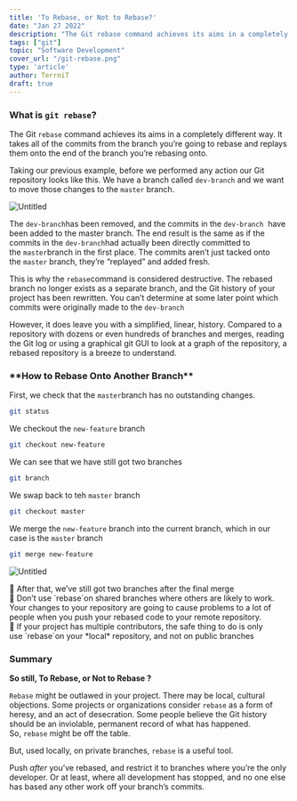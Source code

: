 ```yaml
---
title: 'To Rebase, or Not to Rebase?'
date: "Jan 27 2022"
description: "The Git rebase command achieves its aims in a completely different way"
tags: ["git"]
topic: "Software Development"
cover_url: "/git-rebase.png"
type: 'article'
author: TerrniT
draft: true
---
```


### What is `git rebase`?

The Git `rebase` command achieves its aims in a completely different way. It takes all of the commits from the branch you’re going to rebase and replays them onto the end of the branch you’re rebasing onto.

Taking our previous example, before we performed any action our Git repository looks like this. We have a branch called `dev-branch` and we want to move those changes to the `master` branch.

![Untitled](/posts/git-rebase/Untitled.png)

The `dev-branch`has been removed, and the commits in the `dev-branch`
 have been added to the master branch. The end result is the same as if the commits in the `dev-branch`had actually been directly committed to the `master`branch in the first place. The commits aren’t just tacked onto the `master` branch, they’re “replayed” and added fresh.

This is why the `rebase`command is considered destructive. The rebased branch no longer exists as a separate branch, and the Git history of your project has been rewritten. You can’t determine at some later point which commits were originally made to the `dev-branch`

However, it does leave you with a simplified, linear, history. Compared to a repository with dozens or even hundreds of branches and merges, reading the Git log or using a graphical git GUI to look at a graph of the repository, a rebased repository is a breeze to understand.

### \***\*How to Rebase Onto Another Branch\*\***

First, we check that the `master`branch has no outstanding changes.

```bash
git status
```

We checkout the `new-feature` branch

```bash
git checkout new-feature
```

We can see that we have still got two branches

```bash
git branch
```

We swap back to teh `master` branch

```bash
git checkout master
```

We merge the `new-feature` branch into the current branch, which in our case is the `master` branch

```bash
git merge new-feature
```

![Untitled](/posts/git-rebase/Untitled%201.png)

<aside>
📎 After that, we’ve still got two branches after the final merge

</aside>

<aside>
📎 Don’t use `rebase`on shared branches where others are likely to work. Your changes to your repository are going to cause problems to a lot of people when you push your rebased code to your remote repository.

</aside>

<aside>
📎 If your project has multiple contributors, the safe thing to do is only use `rebase`on your *local* repository, and not on public branches

</aside>

### Summary

**So still, To Rebase, or Not to Rebase ?**

`Rebase` might be outlawed in your project. There may be local, cultural objections. Some projects or organizations consider `rebase` as a form of heresy, and an act of desecration. Some people believe the Git history should be an inviolable, permanent record of what has happened. So, `rebase` might be off the table.

But, used locally, on private branches, `rebase` is a useful tool.

Push *after* you’ve rebased, and restrict it to branches where you’re the only developer. Or at least, where all development has stopped, and no one else has based any other work off your branch’s commits.
